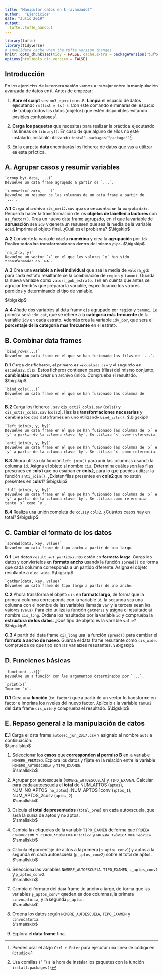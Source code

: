 ```yaml
---
title: "Manipular datos en R (avanzado)"
author:  "Ejercicios"
date: "Julio 2019"
output:
  tufte::tufte_handout
---
```


```r
library(tufte)
library(tidyverse)
# invalidate cache when the tufte version changes
knitr::opts_chunk$set(tidy = FALSE, cache.extra = packageVersion('tufte'))
options(htmltools.dir.version = FALSE)
```


## Introducción

En los ejercicios de la tercera sesión vamos a trabajar sobre la manipulación avanzada de datos en `R`. Antes de empezar:

1. **Abre el script** `sesion3_ejercicios.R`. **Limpia** el espacio de datos ejecutando `rm(list = ls())`. Con este comando eliminarás del espacio de trabajo todos los datos (objetos) que estén disponibles evitando posibles confusiones^[Puedes usar el atajo `Ctrl + Enter` para ejecutar una línea de código en `RStudio`]. 

2. **Carga los paquetes** que necesitas para realizar la práctica, ejecutando las líneas de `library()`. En caso de que alguno de ellos no esté instalado, instalaló utilizando `install.packages("package")`^[Usa comillas (" ") a la hora de instalar los paquetes con la función `install.packages()`]. 

3. En la carpeta **data** encontrarás los ficheros de datos que vas a utilizar en esta práctica.

## A. Agrupar casos y resumir variables

```marginfigure
`group_by(.data, ...)`
Devuelve un data frame agrupado a partir de `...`.
```

```marginfigure
`summarise(.data, ...)`
Devuelve un resumen de las columnas de un data frame a partir de `...`.
```

**A.1** Carga el archivo `cis_oct17.sav` que se encuentra en la carpeta `data`. Recuerda hacer la transformación de los **objetos de labelled a factores** con `as_factor()`. Crea un nuevo data frame agrupado, en el que la variable de **agrupación** sea `idv` y genera un resumen que sea la media de la variable `edad`. Imprime el objeto final. ¿Cuál es el problema?
$\bigskip$ 

**A.2** Convierte la variable `edad` a **numérica** y crea la **agrupación** por `idv`. Realiza todas las transformaciones dentro del mismo `pipe`.
$\bigskip$ 
```marginfigure
`na_if(x, y)`
Devuelve un vector `x` en el que los valores `y` han sido transformados en `NA`.
```

**A.3** Crea una **variable a nivel individual** que sea la media de `valora_gob` para cada estrato resultante de la combinación de `region` y `tamuni`. Guarda la nueva variable como `valora_gob_estrato`. Ten en cuenta que antes de agrupar tendrás que preparar la variable, especificando los valores perdidos y determinando el tipo de variable.    

$\bigskip$ 

**A.4** Añade dos variables al data frame `cis` agrupado por `region` y `tamuni`. La primera será `idv_cat`, que se refiere a la **categoría más frecuente** de la variable `idv` en cada estrato. Además crea la variable `idv_por`, que será el **porcentaje de la categoría más frecuente** en el estrato.
  
## B. Combinar data frames 


```marginfigure
`bind_rows(...)`
Devuelve un data frame en el que se han fusionado las filas de `...`.
```

**B.1** Carga dos ficheros, el primero es `escuelas1.csv` y el segundo es `escuelas2.xlsx`. Estos ficheros contienen casos (filas) del mismo conjunto, **combínalas** para crear un archivo único. Comprueba el resultado. 
$\bigskip$ 

```marginfigure
`bind_cols(...)`
Devuelve un data frame en el que se han fusionado las columna de `...`.
```

**B.2** Carga los ficheros `.sav` `cis_oct17_cols1.sav` (`cols1`) y `cis_oct17_cols2.sav` (`cols2`). Haz las **tansformaciones necesarias** y **combina** los dos data frames en uno utilizando `bind_cols()`.
$\bigskip$ 
```marginfigure
`left_join(x, y, by)`
Devuelve un data frame en el que se han fusionado las columna de `x` e `y` a partir de la columna clave `by`. Se utiliza `x` como referencia.
```

```marginfigure
`anti_join(x, y, by)`
Devuelve un data frame en el que se han fusionado las columna de `x` e `y` a partir de la columna clave `by`. Se utiliza `x` como referencia.
```

**B.3** Ahora utiliza ula función `left_join()` para unir las columnas usando la columna `id`. Asigna el objeto al nombre `cis`. Determina cuáles son las filas presentes en **cols1** que no estaban en **cols2**, para lo que puedes utilizar la función `anti_join()`. ¿Existen filas presentes en **cols2** que no estén presentes en **cols1**?
$\bigskip$ 
```marginfigure
`full_join(x, y, by)`
Devuelve un data frame en el que se han fusionado las columna de `x` e `y` a partir de la columna clave `by`. Se utiliza como referencia tanto `x` como `y`.
```

**B.4** Realiza una unión completa de `cols1`y `cols2`. ¿Cuántos casos hay en total?
$\bigskip$ 

## C. Cambiar el formato de los datos 

```marginfigure
`spread(data, key, value)`
Devuelve un data frame de tipo ancho a partir de uno largo.
```

**C.1** Los datos `result_aut_partidos.RDS` están en **formato largo**. Carga los datos y conviértelos en **formato ancho** usando la función `spread()` de forma que cada columna corresponda a un partido diferente. Asigna el objeto resultante a `elec_wide`.
$\bigskip$ 
```marginfigure
`gather(data, key, value)`
Devuelve un data frame de tipo largo a partir de uno ancho.
```

**C.2** Ahora transforma el objeto `cis` en **formato largo**, de forma que la primera columna corresponda con la variable `id`, la segunda sea una columna con el nombre de las variables llamada `var` y la tercera sean los valores (`vals`). Para ello utiliza la función `gather()` y asigna el resultado al nombre `cis_long`. Ordena los resultados por la variable `id` y comprueba la **estructura de los datos**. ¿Qué tipo de objeto es la variable `value`?
$\bigskip$ 

**C.3** A partir del data frame `cis_long` usa la función `spread()` para cambiar el **formato a ancho de nuevo**. Guarda el data frame resultante como `cis_wide`. Comprueba de qué tipo son las variables resultantes.
$\bigskip$ 

## D. Funciones básicas

```marginfigure
`function(...){}`
Devuelve un a función con los argumentos determinados por `...`.
```


```marginfigure
`print(x)`
Imprime `x`.
```

**D.1** Crea una **función** (`to_factor`) que a partir de un vector lo transforme en factor e imprima los niveles del nuevo factor. Aplícalo a la variable `tamuni` del data frame `cis_wide` y comprueba el resultado.
$\bigskip$ 


## E. Repaso general a la manipulación de datos

**E.1** Carga el data frame `autoesc_jun_2017.csv` y asignalo al nombre `auto` a continuación:    
$\smallskip$ 

1. Seleccionar los **casos** que **corresponden al permiso B** en la variable `NOMBRE_PERMISO`. Explora los datos y fíjate en la relación entre la variable `NOMBRE_AUTOESCUELA` y `TIPO_EXAMEN`.    
$\smallskip$ 

2. Agrupar por autoescuela (`NOMBRE_AUTOESCUELA`) y `TIPO_EXAMEN`. Calcular para cada autoescuela el **total** de NUM_APTOS (`aptos`), NUM_NO_APTOS (`no_aptos`), NUM_APTOS_1conv (`aptos_1`), NUM_APTOS_2conv (`aptos_2`).   
$\smallskip$ 

3. Calcula el **total de presentados** (`total_pres`) en cada autoescuela, que será la suma de aptos y no aptos.    
$\smallskip$ 

4. Cambia las etiquetas de la variable `TIPO_EXAMEN` de forma que `PRUEBA CONDUCCIÓN Y CIRCULACIÓN` sea `Práctico` y `PRUEBA TEÓRICA` sea `Teórico`.    
$\smallskip$ 

5. Calcula el porcentaje de aptos a la primera (`p_aptos_conv1`) y aptos a la segunda en cada autoescuela (`p_aptos_conv2`) sobre el total de aptos.   
$\smallskip$ 

6. Selecciona las variables `NOMBRE_AUTOESCUELA`, `TIPO_EXAMEN`, `p_aptos_conv1` y `p_aptos_conv2`.   
$\smallskip$ 

7. Cambia el formato del data frame de ancho a largo, de forma que las variables `p_aptos_conv*` queden en dos columnas, la primera `convocatoria`, y la segunda `p_aptos`.   
$\smallskip$ 

8. Ordena los datos según `NOMBRE_AUTOESCUELA`, `TIPO_EXAMEN` y `convocatoria`.   
$\smallskip$ 

9. Explora el **data frame** final.






